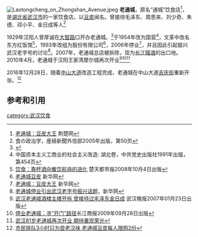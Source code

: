 [[File:Laotongcheng_on_Zhongshan_Avenue.jpeg|thumb]]
'''老通城'''，原名“通城”饮食店<ref>[http://www.cnhubei.com/xwzt/2008zt/hbgg30y/bhdss/lzhyb/hslzh/200804/t288681.shtml 老通城：豆皮大王] {{Wayback|url=http://www.cnhubei.com/xwzt/2008zt/hbgg30y/bhdss/lzhyb/hslzh/200804/t288681.shtml |date=20081006055041 }}  荆楚网</ref>，是[[湖北省|湖北省]][[武汉市|武汉市]]的一家饮食店，以[[豆皮|豆皮]]闻名。曾接待毛泽东、周恩来、刘少奇、朱德、邓小平、金日成等人<ref>食の政治学，産経新聞外信部2005年出版，第50页</ref>

1929年汉阳人曾厚诚在[[大智路|大智路]]口开办老通城。<ref name="武汉老字号之老通城(图)">{{cite web| url=http://whty.whjs.gov.cn/content/2007-01/12/content_83401.htm| title=武汉老字号之老通城(图)| accessdate=2012-04-13| deadurl=yes| archiveurl=https://web.archive.org/web/20120505071928/http://whty.whjs.gov.cn/content/2007-01/12/content_83401.htm| archivedate=2012-05-05}}</ref>于1954年改为国营<ref>中国资本主义工商业的社会主义改造: 湖北卷，中共党史出版社1991年出版，第454页</ref>，文革中改名东方红饭馆<ref>[http://www.wuchang.gov.cn/publish/wcqzfw/2008-12/568/76583.html 饮食：靠杯酒向餐饮航母的进化]{{dead link|date=2018年4月 |bot=InternetArchiveBot |fix-attempted=yes }} 楚天都市报2008年10月4日出版</ref>，1993年改组为股份有限公司<ref>[http://www.hb.xinhuanet.com/cate/2004-03/09/content_1830515.htm 老通城豆皮] {{webarchive|url=https://web.archive.org/web/20090924043204/http://www.hb.xinhuanet.com/cate/2004-03/09/content_1830515.htm |date=2009-09-24 }} 新华网</ref>，2006年停业<ref>[http://www.hb.xinhuanet.com/zhuanti/2006-03/16/content_6491435.htm 老通城：豆皮大王] {{webarchive|url=https://web.archive.org/web/20070324182355/http://hb.xinhuanet.com/zhuanti/2006-03/16/content_6491435.htm |date=2007-03-24 }} 新华网</ref>，并且因此引起振兴武汉老字号的讨论<ref>[http://www.hb.xinhuanet.com/zhuanti/ltc.htm 老通城停业引出武汉老字号振兴话题]，新华网</ref>。2007年，老通城总店被拆除，现为[[武汉长江公路隧道|长江隧道]]的出口地。2010年4月，老通城于汉阳王家湾摩尔城再次开业<ref>[http://news.sina.com.cn/c/p/2007-01-23/112112114876.shtml 武汉老通城酒楼主楼开拆 曾接待过毛泽东金日成] 武汉晚报2007年01月23日出版</ref><ref>[http://finance.sina.com.cn/roll/20090928/08583069094.shtml 停业老通城：寻“开门”路径]长江商报2009年09月28日出版</ref><ref>[http://hb.qq.com/a/20100410/000867.htm 武汉81岁老通城再次开业 期待重现荣光]</ref>

2016年12月28日，随着[[中山大道_(武汉市)|中山大道]]改造工程完成，老通城在中山大道[[吉庆街|吉庆街]]重新开张。<ref>[http://news.cjn.cn/sywh/201701/t2941157.htm 市民排队3小时只为尝老汉味 老通城豆皮每人限购2份]</ref>

==参考和引用==
<references/>
{{武汉饮食}}

[[category:武汉饮食|category:武汉饮食]]